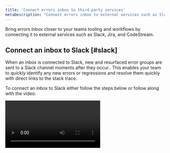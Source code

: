 ```yaml
---
title: 'Connect errors inbox to third-party services'
metaDescription: "Connext errors inbox to external services such as Slack, Jira, and CodeStream"
---
```



Bring errors inbox closer to your teams tooling and workflows by connecting it to external services such as Slack, Jira, and CodeStream.

## Connect an inbox to Slack [#slack]

When an inbox is connected to Slack, new and resurfaced error groups are sent to a Slack channel moments after they occur..  This enables your team to quickly identify any new errors or regressions and resolve them quickly with direct links to the stack trace.

To connect an inbox to Slack either follow the steps below or follow along with the video:

<Video id="HEbX0dgeGGw" type="youtube" />

1. If your Slack workspace does not have the [New Relic app](https://newrelic.slack.com/apps/AP92KQJS3-new-relic?tab=more_info) installed, do that first.
2. Open one of your New Relic error inboxes, select the **Inbox Settings** icon (looks like a gear) in the top right corner.
3. Toggle the Slack button to **on** if it is **off**.
4. If no workspaces are available, click the <Icon name="fe-plus" /> plus button to enable Slack with a one click Slack authentication.
5. Once authenticated, you will be able to select a Workspace and specific Channel to send notifications to.
6. Click **Test** to ensure messages are being sent to the right channel.

## Connect errors inbox to CodeStream

To use CodeStream's Open in IDE integration with your APM stack trace errors, use environment variables to configure your APM agent with your application's [commit sha](https://git-scm.com/book/en/v2/Git-Tools-Revision-Selection) and/or your [release tag](https://git-scm.com/book/en/v2/Git-Basics-Tagging) associated with the running version of your software.

Once set up, you can jump from an error group directly to the offending code in your IDE by clicking the **Open in IDE** button.

For details, see [CodeStream and New Relic One](/docs/codestream/start-here/codestream-new-relic/#apm).

## Connect an inbox to Jira [#jira]

Connect errors inbox to Jira to easily create tickets for your errors. Jira templates allow you to quickly create a ticket containing error details and links directly to the stack trace and APM for quick access and resolution. 

We store a link to the the ticket alongside the associated error group for 13 months. If the error occurs again within that period, you can easily access associated tickets.

<Callout variant="important">
New Relic currently supports Atlassian-Jira Classic (company-managed) projects.
</Callout>

To connect an inbox to Jira:
1. Click on the Jira integration icon on the far right side of the error group you want to connect to Jira. 
   <img title="Jira integration button" alt="An image showing the location the jira integration button in errors inbox." src={jiraint}/>
   <figcaption>Clicking the Jira integration icon allows you to create a ticket based on a template, or create a template if you don't already have one.</figcaption>
2. If you don’t already have a [connection to Jira](/docs/alerts-applied-intelligence/notifications/notification-integrations/#set-up-jira) set up in your account, click **Add JIRA Workspace** from the dropdown. Fill in all the fields and click **Test connection** before saving to ensure that your details are correct.
3. Next, set up a template. Templates determine what information will be sent to Jira. Find more information about specific fields [here](/docs/alerts-applied-intelligence/notifications/notification-integrations/#configure-jira-message-template). Errors inbox does not currently support two-way communication with Jira, but you can select this option in case it is supported in the future.
4. Once you have a template, click **Send test notification** to preview what the ticket looks like in Jira. If the preview looks good, click **Update message** to save the template.  Note that a test notification will create a Jira ticket in your Jira workspace.
5. Now your team can create Jira tickets by clicking the Jira integration icon on the far right side of the error group and selecting a template.



Jira settings are associated with the account that owns the error group or entity. If you are using the cross-account errors inbox, you will need to set up a Jira connection multiple times. 

